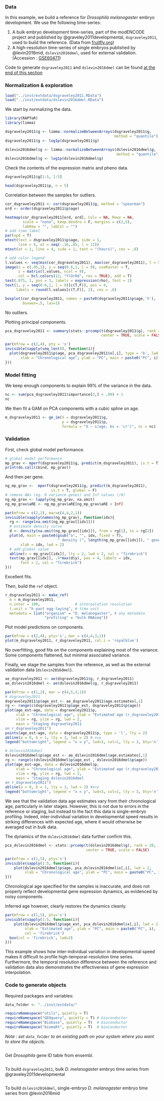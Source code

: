 ### Data

In this example, we build a reference for *Drosophila melanogaster* embryo development. We use the following time-series:

1. A bulk embryo development time-series, part of the modENCODE project and published by @graveley2011developmental, `dsgraveley2011`, used to build the reference. (Data from [fruitfly.org](https://fruitfly.org/sequence/download.html))
 1. A high-resolution time-series of single embryos published by @levin2016mid, `dslevin2016dmel`, used for external validation. (Accession : [GSE60471](https://www.ncbi.nlm.nih.gov/geo/query/acc.cgi?acc=GSE60471))

Code to generate `dsgraveley2011` and `dslevin2016dmel` can be found [at the end of this section](#code-to-generate-objects-1)




### Normalization & exploration
```r
load("../inst/extdata/dsgraveley2011.RData")
load("../inst/extdata/dslevin2016dmel.RData")
```

We start by normalizing the data.
```r
library(RAPToR)
library(limma)

dsgraveley2011$g <- limma::normalizeBetweenArrays(dsgraveley2011$g, 
                                                  method = "quantile")
dsgraveley2011$g <- log1p(dsgraveley2011$g)

dslevin2016dmel$g <- limma::normalizeBetweenArrays(dslevin2016dmel$g, 
                                                   method = "quantile")
dslevin2016dmel$g <- log1p(dslevin2016dmel$g)
```

Check the contents of the expression matrix and pheno data.
```r
dsgraveley2011$g[1:5, 1:5]

head(dsgraveley2011$p, n = 5)
```

Correlation between the samples for outliers.
```r
cor_dsgraveley2011 <- cor(dsgraveley2011$g, method = "spearman")
ord <- order(dsgraveley2011$p$age)

heatmap(cor_dsgraveley2011[ord, ord], Colv = NA, Rowv = NA, 
        scale = "none", keep.dendro = F, margins = c(2,5),
        labRow = "", labCol = "")
# add time label
par(xpd = T)
mtext(text = dsgraveley2011$p$age, side = 1, 
      line = 4, at = seq(-.16,.85, l = 12))
mtext(at = 1, line = 4, side = 1, text = "(hours)", cex = .8)

# add color legend
l.values <- seq(min(cor_dsgraveley2011), max(cor_dsgraveley2011), l = 9)
image(x = c(.95,1), y = seq(0.6,1, l = 9), useRaster = T,
      z = matrix(l.values, ncol = 9),
      col = hcl.colors(12, "YlOrRd", rev = TRUE), add = T)
text(.975, 1, pos = 3, labels = expression(rho), font = 2)
text(1, y = seq(0.6,1, l = 9)[c(T,F)], pos = 4, 
     labels = round(l.values[c(T,F)], 2), cex = .6)
```

```r
boxplot(cor_dsgraveley2011, names = paste0(dsgraveley2011$p$age,'h'), 
        boxwex=.5, las=1)
```
No outliers.

Plotting principal components.

```r
pca_dsgraveley2011 <- summary(stats::prcomp(t(dsgraveley2011$g), rank = 12,
                                            center = TRUE, scale = FALSE))
```

```r
par(mfrow = c(2,4), pty = 's')
invisible(sapply(seq_len(8), function(i){
  plot(dsgraveley2011$p$age, pca_dsgraveley2011$x[,i], type = 'b', lwd = 2,
       xlab = "Chronological age", ylab = "PC", main = paste0("PC", i))
}))
```


### Model fitting

We keep enough components to explain $99\%$ of the variance in the data.

```r
nc <- sum(pca_dsgraveley2011$importance[3,] < .99) + 1
nc
```

We then fit a GAM on PCA components with a cubic spline on age.
```r
m_dsgraveley2011 <- ge_im(X = dsgraveley2011$g, 
                          p = dsgraveley2011$p, 
                          formula = "X ~ s(age, bs = 'cr')", nc = nc)
```

### Validation

First, check global model performance.
```r
# global model performance
mp_grav <- mperf(dsgraveley2011$g, predict(m_dsgraveley2011), is.t = T)
print(do.call(cbind, mp_grav))
```

And then per gene.
```r
ng_mp_grav <-  mperf(dsgraveley2011$g, predict(m_dsgraveley2011), 
                     is.t = T, global = F)
# remove NAs (eg. 0 variance genes) and Inf values (/0)
ng_mp_grav <- lapply(ng_mp_grav, na.omit)
ng_mp_grav$aRE <- ng_mp_grav$aRE[ng_mp_grav$aRE < Inf] 
```


```r
par(mfrow = c(2,2), mar=c(4,4,2,1))
invisible(sapply(names(ng_mp_grav), function(idx){
  rg <- range(na.omit(ng_mp_grav[[idx]]))
  # estimate density curve
  d <- density(na.omit(ng_mp_grav[[idx]]), from = rg[1], to = rg[2])
  plot(d, main = paste0(gsub("a", "", idx, fixed = T), 
                        " density (", length(ng_mp_grav[[idx]]), " genes)"), 
       xlab = idx, lwd = 2)
  # add global value
  abline(v = mp_grav[[idx]], lty = 2, lwd = 2, col = "firebrick")
  text(mp_grav[[idx]], .9*max(d$y), pos = 4, labels = idx, 
       font = 2, col = "firebrick")
}))
```
Excellent fits.


Then, build the `ref` object.

```r
r_dsgraveley2011 <- make_ref(
  m = m_dsgraveley2011,
  n.inter = 100,                # interpolation resolution
  t.unit = "h past egg-laying", # time unit
  metadata = list("organism" = "D. melanogaster", # any metadata
                  "profiling" = "bulk RNAseq")) 
```

Plot model predictions on components.
```r
par(mfrow = c(2,4), pty='s', mar = c(4,4,3,1))
plot(m_dsgraveley2011, r_dsgraveley2011, col.i = 'royalblue')
```

No overfitting, good fits on the components explaining most of the variance. 
Some components flattened, but minimal associated variance.


Finally, we stage the samples from the reference, as well as the external validation data (`dslevin2016dmel`).
```r
ae_dsgraveley2011 <- ae(dsgraveley2011$g, r_dsgraveley2011)
ae_dslevin2016dmel <- ae(dslevin2016dmel$g, r_dsgraveley2011)
```


```r
par(mfrow = c(1,2), mar = c(4,5,3,1))
# dsgraveley2011
dsgraveley2011$p$age_est <- ae_dsgraveley2011$age.estimates[,1]
rg <- range(c(dsgraveley2011$p$age_est, dsgraveley2011$p$age))
plot(age_est~age, data = dsgraveley2011$p, 
     xlab = "Chronological age", ylab = "Estimated age (r_dsgraveley2011)", 
     xlim = rg, ylim = rg, lwd = 2,
     main = "Staging dsgraveley2011
on r_dsgraveley2011")
points(age_est~age, data = dsgraveley2011$p, type = 'l', lty = 2)
abline(a = 0, b = 1, lty = 3, lwd = 2) # x=y
legend("bottomright", legend = "x = y", lwd=3, col=1, lty = 3, bty='n')

# dslevin2016dmel
dslevin2016dmel$p$age_est <- ae_dslevin2016dmel$age.estimates[,1]
rg <- range(c(dslevin2016dmel$p$age_est , dslevin2016dmel$p$age))
plot(age_est~age, data = dslevin2016dmel$p, 
     xlab = "Chronological age", ylab = "Estimated age (r_dsgraveley2011)", 
     xlim = rg, ylim = rg, lwd = 2,
     main = "Staging dslevin2016dmel
on r_dsgraveley2011")
abline(a = 0, b = 1, lty = 3, lwd = 2) #x=y
legend("bottomright", legend = "x = y", lwd=3, col=1, lty = 3, bty='n')
```


We see that the validation data age estimates vary from their chronological age, particularly in later stages.
However, this is not due to errors in the reference or staging, but instead to the fact this data is single-embryo profiling. 
Indeed, inter-individual variation in developmental speed results in striking differences with expected age, where it would otherwise be averaged out in bulk data.

The dynamics of the `dslevin2016dmel` data further confirm this. 
```r
pca_dslevin2016dmel <- stats::prcomp(t(dslevin2016dmel$g), rank = 20,
                                     center = TRUE, scale = FALSE)
```

```r
par(mfrow = c(1,5), pty='s')
invisible(sapply(1:5, function(i){
    plot(dslevin2016dmel$p$age, pca_dslevin2016dmel$x[,i], lwd = 2,
         xlab = "Chronological age", ylab = "PC", main = paste0("PC", i))
}))
```
Chronological age specified for the samples is inaccurate, and does not properly reflect developmental gene expression dynamics, as evidenced by noisy components. 

Inferred age however, clearly restores the dynamics cleanly.

```r
par(mfrow = c(1,5), pty='s')
invisible(sapply(1:5, function(i){
    plot(dslevin2016dmel$p$age_est, pca_dslevin2016dmel$x[,i], lwd = 2,
         xlab = "Estimated age", ylab = "PC", main = paste0("PC", i),
         col = 'firebrick')
  box(col = 'firebrick', lwd=2)
}))
```

This example shows how inter-individual variation in developmental speed makes it difficult to profile high-temporal-resolution time series.
Furthermore, the temporal resolution difference between the reference and validation data also demonstrates the effectiveness of gene expression interpolation.


### Code to generate objects

Required packages and variables:
```r
data_folder <- "../inst/extdata/"

requireNamespace("utils", quietly = T)
requireNamespace("GEOquery", quietly = T) # bioconductor
requireNamespace("Biobase", quietly = T)  # bioconductor
requireNamespace("biomaRt", quietly = T)  # bioconductor
```

*Note : set `data_folder` to an existing path on your system where you want to store the objects.*

```r
```


Get *Drosophila* gene ID table from ensembl.
```r
```

To build `dsgraveley2011`, bulk *D. melanogaster* embryo time series from @graveley2011developmental
```r
```


To build `dslevin2016dmel`, single-embryo *D. melanogaster* embryo time series from @levin2016mid
```r
```
